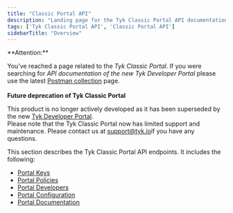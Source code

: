 ```yaml
---
title: "Classic Portal API"
description: "Landing page for the Tyk Classic Portal API documentation"
tags: ['Tyk Classic Portal API', 'Classic Portal API']
sidebarTitle: "Overview"
---
```



<Warning>
**Attention:**

You’ve reached a page related to the *Tyk Classic Portal*. If you were searching for *API documentation of the new Tyk
Developer Portal* please use the latest
[Postman collection](/docs3/nightly/product-stack/tyk-enterprise-developer-portal/api-documentation/tyk-edp-api) page.
<br />
<br />
**Future deprecation of Tyk Classic Portal**

This product is no longer actively developed as it
has been superseded by the new [Tyk Developer Portal](/docs3/nightly/portal/overview).
<br />
Please note that the Tyk Classic Portal now has limited support and maintenance. Please contact us at
[support@tyk.io](<mailto:support@tyk.io?subject=Tyk classic developer portal>)if you have any questions.
</Warning>



This section describes the Tyk Classic Portal API endpoints. It includes the following:

* [Portal Keys](/docs3/nightly/tyk-apis/tyk-portal-api/portal-keys)
* [Portal Policies](/docs3/nightly/tyk-apis/tyk-dashboard-api/portal-policies)
* [Portal Developers](/docs3/nightly/tyk-apis/tyk-portal-api/portal-developers)
* [Portal Configuration](/docs3/nightly/tyk-apis/tyk-portal-api/portal-configuration)
* [Portal Documentation](/docs3/nightly/tyk-apis/tyk-portal-api/portal-documentation)